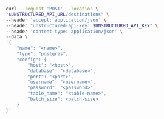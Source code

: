 ```bash curl
curl --request 'POST' --location \
"$UNSTRUCTURED_API_URL/destinations" \
--header 'accept: application/json' \
--header "unstructured-api-key: $UNSTRUCTURED_API_KEY" \
--header 'content-type: application/json' \
--data \
'{
    "name": "<name>",
    "type": "postgres",
    "config": {
        "host": "<host>",
        "database": "<database>",
        "port": "<port>",
        "username": "<username>",
        "password": "<password>",
        "table_name": "<table-name>",
        "batch_size": <batch-size>
    }
}'
```
